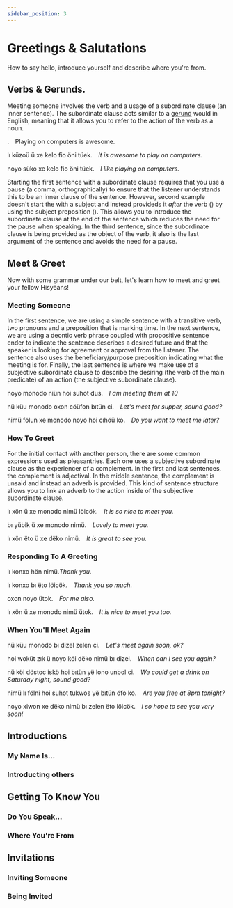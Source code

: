 ```yaml
---
sidebar_position: 3
---
```



# Greetings & Salutations

How to say hello, introduce yourself and describe where you're from.

## Verbs & Gerunds.

Meeting someone involves the verb <HisyeoWord is='monodo'/> and a usage of a
subordinate clause (an inner sentence). The subordinate clause acts similar to a
[gerund](https://en.wikipedia.org/wiki/Gerund) would in English, meaning that it 
allows you to refer to the action of the verb as a noun.

<HisyeoTabs>
    <p>.&emsp;<em></em>Playing on computers is awesome.</p>
    <p>lı küzoü ü xe kelo fio öni tüek.&emsp;<em>It is awesome to play on computers.</em></p>
    <p>noyo süko xe kelo fio öni tüek.&emsp;<em>I like playing on computers.</em></p>
</HisyeoTabs>

Starting the first sentence with a subordinate clause requires that you use a
pause (a comma, orthographically) to ensure that the listener understands this
to be an inner clause of the sentence. However, second example doesn't start the
with a subject and instead provideds it *after* the verb (<HisyeoWord is='lı'/>)
by using the subject preposition (<HisyeoWord is='ü'/>). This allows you to
introduce the subordinate clause at the end of the sentence which reduces the
need for the pause when speaking. In the third sentence, since the subordinate
clause is being provided as the object of the verb, it also is the last argument
of the sentence and avoids the need for a pause.

## Meet & Greet

Now with some grammar under our belt, let's learn how to meet and greet your
fellow Hisyëans!

### Meeting Someone

In the first sentence, we are using a simple sentence with a transitive verb,
two pronouns and a preposition that is marking time. In the next sentence, we
are using a deontic verb phrase coupled with propositive sentence ender to
indicate the sentence describes a desired future and that the speaker is looking
for agreement or approval from the listener. The sentence also uses the
beneficiary/purpose preposition indicating what the meeting is for. Finally, the
last sentence is where we make use of a subjective subordinate clause to
describe the desiring (the verb of the main predicate) of an action (the
subjective subordinate clause).

<HisyeoTabs>
    <p>noyo monodo niün hoi suhot dus.&emsp;<em>I am meeting them at 10</em></p>
    <p>nü küu monodo oxon cöüfon bıtün ci.&emsp;<em>Let's meet for supper, sound good?</em></p>
    <p>nimü fölun xe monodo noyo hoi cıhöü ko.&emsp;<em>Do you want to meet me later?</em></p>
</HisyeoTabs>

### How To Greet

For the initial contact with another person, there are some common expressions
used as pleasantries. Each one uses a subjective subordinate clause as the
experiencer of a complement. In the first and last sentences, the complement is
adjectival. In the middle sentence, the complement is unsaid and instead an
adverb is provided. This kind of sentence structure allows you to link an adverb
to the action inside of the subjective subordinate clause.

<HisyeoTabs>
    <p>lı xön ü xe monodo nimü löicök.&emsp;<em>It is so nice to meet you.</em></p>
    <p>bı yübik ü xe monodo nimü.&emsp;<em>Lovely to meet you.</em></p>
    <p>lı xön ëto ü xe dëko nimü.&emsp;<em>It is great to see you.</em></p>
</HisyeoTabs>

### Responding To A Greeting

<HisyeoTabs>
    <p>lı konxo hön nimü.<em>Thank you.</em></p>
    <p>lı konxo bı ëto löicök.&emsp;<em>Thank you so much.</em></p>
    <p>oxon noyo ütok.&emsp;<em>For me also.</em></p>
    <p>lı xön ü xe monodo nimü ütok.&emsp;<em>It is nice to meet you too.</em></p>
</HisyeoTabs>

### When You'll Meet Again

<HisyeoTabs>
    <p>nü küu monodo bı dizel zelen ci.&emsp;<em>Let's meet again soon, ok?</em></p>
    <p>hoi woküt zık ü noyo köi dëko nimü bı dizel.&emsp;<em>When can I see you again?</em></p>
    <p>nü köi döstoc iskö hoi bıtün yë lono unbol ci.&emsp;<em>We could get a drink on Saturday night, sound good?</em></p>
    <p>nimü lı fölni hoi suhot tukwos yë bıtün öfo ko.&emsp;<em>Are you free at 8pm tonight?</em></p>
    <p>noyo xiwon xe dëko nimü bı zelen ëto löicök.&emsp;<em>I so hope to see you very soon!</em></p>
</HisyeoTabs>

## Introductions

### My Name Is...

### Introducting others

## Getting To Know You

### Do You Speak...

### Where You're From

## Invitations

### Inviting Someone

### Being Invited

<HisyeoTooltip />